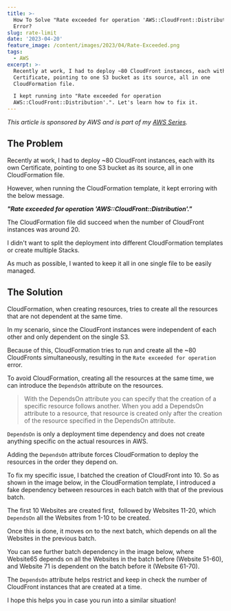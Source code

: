 ```yaml
---
title: >-
  How To Solve "Rate exceeded for operation 'AWS::CloudFront::Distribution'."
  Error?
slug: rate-limit
date: '2023-04-20'
feature_image: /content/images/2023/04/Rate-Exceeded.png
tags:
  - AWS
excerpt: >-
  Recently at work, I had to deploy ~80 CloudFront instances, each with its own
  Certificate, pointing to one S3 bucket as its source, all in one
  CloudFormation file.

  I kept running into "Rate exceeded for operation
  AWS::CloudFront::Distribution'.". Let's learn how to fix it.
---
```

_This article is sponsored by AWS and is part of my [AWS Series](/blog/tag/aws/)._

## The Problem

Recently at work, I had to deploy ~80 CloudFront instances, each with its own Certificate, pointing to one S3 bucket as its source, all in one CloudFormation file.

However, when running the CloudFormation template, it kept erroring with the below message.

_**"Rate exceeded for operation 'AWS::CloudFront::Distribution'."**_

<ImageCard src="/content/images/2023/04/image-2.png" alt="" />

The CloudFormation file did succeed when the number of CloudFront instances was around 20.

I didn't want to split the deployment into different CloudFormation templates or create multiple Stacks.

As much as possible, I wanted to keep it all in one single file to be easily managed.

## The Solution

CloudFormation, when creating resources, tries to create all the resources that are not dependent at the same time.

In my scenario, since the CloudFront instances were independent of each other and only dependent on the single S3.

Because of this, CloudFormation tries to run and create all the ~80 CloudFronts simultaneously, resulting in the `Rate exceeded for operation` error.

To avoid CloudFormation, creating all the resources at the same time, we can introduce the `DependsOn` attribute on the resources.

> With the DependsOn attribute you can specify that the creation of a specific resource follows another. When you add a DependsOn attribute to a resource, that resource is created only after the creation of the resource specified in the DependsOn attribute.

`DependsOn` is only a deployment time dependency and does not create anything specific on the actual resources in AWS.

Adding the `DependsOn` attribute forces CloudFormation to deploy the resources in the order they depend on.

To fix my specific issue, I batched the creation of CloudFront into 10. So as shown in the image below, in the CloudFormation template, I introduced a fake dependency between resources in each batch with that of the previous batch.

The first 10 Websites are created first,  followed by Websites 11-20, which `DependsOn` all the Websites from 1-10 to be created.

Once this is done, it moves on to the next batch, which depends on all the Websites in the previous batch.

<ImageCard src="/content/images/2023/04/image-8.png" alt="" />

You can see further batch dependency in the image below, where Website65 depends on all the Websites in the batch before (Website 51-60), and Website 71 is dependent on the batch before it (Website 61-70).

<ImageCard src="/content/images/2023/04/image-6.png" alt="" />

The `DependsOn` attribute helps restrict and keep in check the number of CloudFront instances that are created at a time.

I hope this helps you in case you run into a similar situation!

